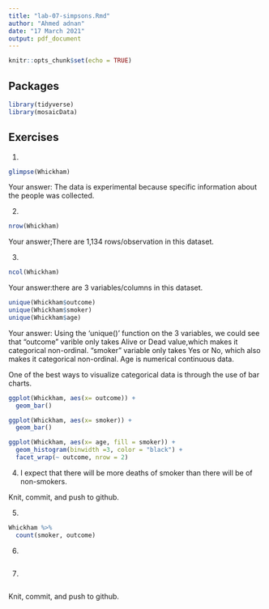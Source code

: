 ```yaml
---
title: "lab-07-simpsons.Rmd"
author: "Ahmed adnan"
date: "17 March 2021"
output: pdf_document
---
```


```r
knitr::opts_chunk$set(echo = TRUE)
```

## Packages

```r
library(tidyverse) 
library(mosaicData)
```


## Exercises


1.  
```r
glimpse(Whickham)
```
    
Your answer: The data is experimental because specific information about the people was collected.

2.  
```r
nrow(Whickham)
```

Your answer;There are 1,134 rows/observation in this dataset.

3.  

```r
ncol(Whickham)
```

Your answer:there are 3 variables/columns in this dataset.  

```r
unique(Whickham$outcome)
unique(Whickham$smoker)
unique(Whickham$age)
```

Your answer: Using the 'unique()' function on the 3 variables, we could see that "outcome" varible only takes Alive or Dead value,which makes it categorical non-ordinal. "smoker" variable only takes Yes or No, which also makes it categorical non-ordinal. Age is numerical continuous data.


One of the best ways to visualize categorical data is through the use of bar charts.



```r
ggplot(Whickham, aes(x= outcome)) +
  geom_bar()
```


```r
ggplot(Whickham, aes(x= smoker)) +
  geom_bar()
```

```r
ggplot(Whickham, aes(x= age, fill = smoker)) +
  geom_histogram(binwidth =3, color = "black") +
  facet_wrap(~ outcome, nrow = 2)
```


4. 
I expect that there will be more deaths of smoker than there will be of non-smokers.

Knit, commit, and push to github.

5. 

```r
Whickham %>%
  count(smoker, outcome)
```

6.

```r

```

7. 

```r

```

Knit, commit, and push to github.